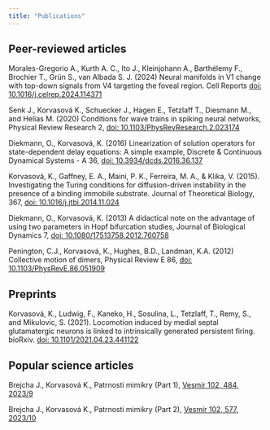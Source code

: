 ```yaml
---
title: "Publications"
---
```


## Peer-reviewed articles

Morales-Gregorio A., Kurth A. C., Ito J., Kleinjohann A., Barthélemy F., Brochier T., Grün S., van Albada S. J. (2024) Neural manifolds in V1 change with top-down signals from V4 targeting the foveal region. Cell Reports [doi: 10.1016/j.celrep.2024.114371](https://linkinghub.elsevier.com/retrieve/pii/S2211124724006995)

Senk J., Korvasová K., Schuecker J., Hagen E., Tetzlaff T., Diesmann M., and Helias
M. (2020) Conditions for wave trains in spiking neural networks, Physical Review
Research 2, [doi: 10.1103/PhysRevResearch.2.023174](https://doi.org/10.1103/PhysRevResearch.2.023174)


Diekmann, O., Korvasová, K. (2016) Linearization of solution operators for
state-dependent delay equations: A simple example, Discrete & Continuous
Dynamical Systems - A 36, [doi: 10.3934/dcds.2016.36.137](https://doi.org/10.3934/dcds.2016.36.137)

Korvasová, K., Gaffney, E. A., Maini, P. K., Ferreira, M. A., & Klika, V. (2015).
Investigating the Turing conditions for diffusion-driven instability in the presence
of a binding immobile substrate. Journal of Theoretical Biology, 367, [doi: 10.1016/j.jtbi.2014.11.024](https://doi.org/10.1016/j.jtbi.2014.11.024)

Diekmann, O., Korvasová, K. (2013) A didactical note on the advantage of using two
parameters in Hopf bifurcation studies, Journal of Biological Dynamics 7, [doi: 10.1080/17513758.2012.760758](https://doi.org/10.1080/17513758.2012.760758)

Penington, C.J., Korvasová, K., Hughes, B.D., Landman, K.A. (2012) Collective
motion of dimers, Physical Review E 86, [doi: 10.1103/PhysRevE.86.051909](https://doi.org/10.1103/PhysRevE.86.051909)


## Preprints


Korvasová, K., Ludwig, F., Kaneko, H., Sosulina, L., Tetzlaff, T., Remy, S., and
Mikulovic, S. (2021). Locomotion induced by medial septal glutamatergic neurons is
linked to intrinsically generated persistent firing. bioRxiv. [doi: 10.1101/2021.04.23.441122](https://doi.org/10.1101/2021.04.23.441122)


## Popular science articles

Brejcha J., Korvasová K., Patrnosti mimikry (Part 1), [Vesmír 102, 484, 2023/9](https://vesmir.cz/cz/casopis/archiv-casopisu/2023/cislo-9/patrnosti-mimikry.html)

Brejcha J., Korvasová K., Patrnosti mimikry (Part 2), [Vesmír 102, 577, 2023/10](https://vesmir.cz/cz/casopis/archiv-casopisu/2023/cislo-10/-2.html)

